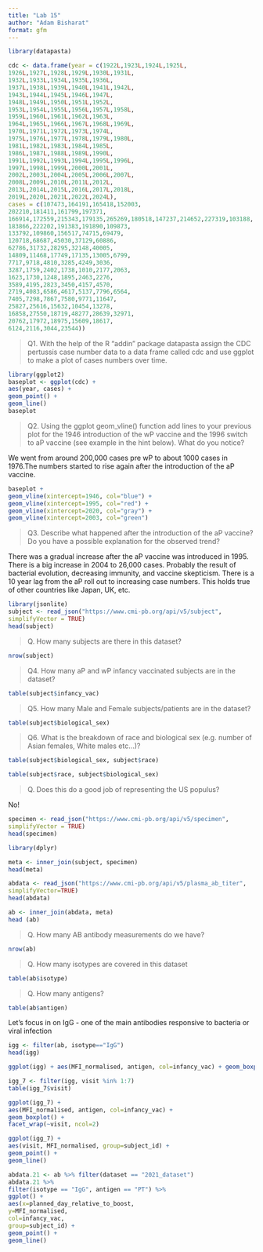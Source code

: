 ```yaml
---
title: "Lab 15"
author: "Adam Bisharat"
format: gfm
---
```


```r
library(datapasta)
```



```r
cdc <- data.frame(year = c(1922L,1923L,1924L,1925L,
1926L,1927L,1928L,1929L,1930L,1931L,
1932L,1933L,1934L,1935L,1936L,
1937L,1938L,1939L,1940L,1941L,1942L,
1943L,1944L,1945L,1946L,1947L,
1948L,1949L,1950L,1951L,1952L,
1953L,1954L,1955L,1956L,1957L,1958L,
1959L,1960L,1961L,1962L,1963L,
1964L,1965L,1966L,1967L,1968L,1969L,
1970L,1971L,1972L,1973L,1974L,
1975L,1976L,1977L,1978L,1979L,1980L,
1981L,1982L,1983L,1984L,1985L,
1986L,1987L,1988L,1989L,1990L,
1991L,1992L,1993L,1994L,1995L,1996L,
1997L,1998L,1999L,2000L,2001L,
2002L,2003L,2004L,2005L,2006L,2007L,
2008L,2009L,2010L,2011L,2012L,
2013L,2014L,2015L,2016L,2017L,2018L,
2019L,2020L,2021L,2022L,2024L), 
cases = c(107473,164191,165418,152003,
202210,181411,161799,197371,
166914,172559,215343,179135,265269,180518,147237,214652,227319,103188,
183866,222202,191383,191890,109873,
133792,109860,156517,74715,69479,
120718,68687,45030,37129,60886,
62786,31732,28295,32148,40005,
14809,11468,17749,17135,13005,6799,
7717,9718,4810,3285,4249,3036,
3287,1759,2402,1738,1010,2177,2063,
1623,1730,1248,1895,2463,2276,
3589,4195,2823,3450,4157,4570,
2719,4083,6586,4617,5137,7796,6564,
7405,7298,7867,7580,9771,11647,
25827,25616,15632,10454,13278,
16858,27550,18719,48277,28639,32971,
20762,17972,18975,15609,18617,
6124,2116,3044,23544))
```



> Q1. With the help of the R “addin” package datapasta assign the CDC pertussis case number data to a data frame called cdc and use ggplot to make a plot of cases numbers over time.


```r
library(ggplot2)
baseplot <- ggplot(cdc) +
aes(year, cases) +
geom_point() +
geom_line()
baseplot
```


> Q2. Using the ggplot geom_vline() function add lines to your previous plot for the 1946 introduction of the wP vaccine and the 1996 switch to aP vaccine (see example in the hint below). What do you notice?


We went from around 200,000 cases pre wP to about 1000 cases in 1976.The numbers started to rise again
after the introduction of the aP vaccine. 


```r
baseplot +
geom_vline(xintercept=1946, col="blue") +
geom_vline(xintercept=1995, col="red") +
geom_vline(xintercept=2020, col="gray") +
geom_vline(xintercept=2003, col="green")
```



> Q3. Describe what happened after the introduction of the aP vaccine? Do you have a possible explanation for the observed trend?

There was a gradual increase after the aP vaccine was introduced in 1995. There is a
big increase in 2004 to 26,000 cases. Probably the result of bacterial evolution, decreasing immunity, and vaccine skepticism. There is a 10 year lag from the aP roll out to increasing case numbers. This holds true of other countries like Japan, UK, etc. 



```r
library(jsonlite)
subject <- read_json("https://www.cmi-pb.org/api/v5/subject",
simplifyVector = TRUE)
head(subject)
```

> Q. How many subjects are there in this dataset?

```r
nrow(subject)
```

> Q4. How many aP and wP infancy vaccinated subjects are in the dataset?

```r
table(subject$infancy_vac)
```


> Q5. How many Male and Female subjects/patients are in the dataset?

```r
table(subject$biological_sex)
```

> Q6. What is the breakdown of race and biological sex (e.g. number of Asian females, White males etc…)?

```r
table(subject$biological_sex, subject$race)
```
```r
table(subject$race, subject$biological_sex)
```

> Q. Does this do a good job of representing the US populus?

No!


```r
specimen <- read_json("https://www.cmi-pb.org/api/v5/specimen",
simplifyVector = TRUE)
head(specimen)
```


```r
library(dplyr)
```
```r
meta <- inner_join(subject, specimen)
head(meta)
```

```r
abdata <- read_json("https://www.cmi-pb.org/api/v5/plasma_ab_titer",
simplifyVector=TRUE)
head(abdata)
```

```r
ab <- inner_join(abdata, meta)
head (ab)
```

> Q. How many AB antibody measurements do we have?

```r
nrow(ab)
```

> Q. How many isotypes are covered in this dataset

```r
table(ab$isotype)
```

> Q. How many antigens?

```r
table(ab$antigen)
```

Let’s focus in on IgG - one of the main antibodies responsive to bacteria or viral infection

```r
igg <- filter(ab, isotype=="IgG")
head(igg)
```

```r
ggplot(igg) + aes(MFI_normalised, antigen, col=infancy_vac) + geom_boxplot()
```


```r
igg_7 <- filter(igg, visit %in% 1:7)
table(igg_7$visit)

```


```r
ggplot(igg_7) +
aes(MFI_normalised, antigen, col=infancy_vac) +
geom_boxplot() +
facet_wrap(~visit, ncol=2)
```


```r
ggplot(igg_7) +
aes(visit, MFI_normalised, group=subject_id) +
geom_point() +
geom_line()
```



```r
abdata.21 <- ab %>% filter(dataset == "2021_dataset")
abdata.21 %>%
filter(isotype == "IgG", antigen == "PT") %>%
ggplot() +
aes(x=planned_day_relative_to_boost,
y=MFI_normalised,
col=infancy_vac,
group=subject_id) +
geom_point() +
geom_line()
```



